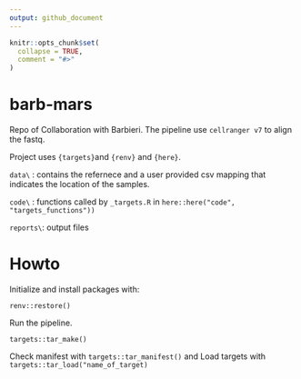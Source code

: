 ```yaml
---
output: github_document
---
```


<!-- README.md is generated from README.Rmd. Please edit that file -->

```r
knitr::opts_chunk$set(
  collapse = TRUE,
  comment = "#>"
)
```

# barb-mars

<!-- badges: start -->
<!-- badges: end -->

Repo of Collaboration with Barbieri. The pipeline use `cellranger v7` to align the fastq.



Project uses `{targets}`and `{renv}` and `{here}`. 

`data\` : contains the refernece and a user provided csv mapping that indicates the location of the samples.

`code\` : functions called by `_targets.R` in `here::here("code", "targets_functions"))`

`reports\`: output files

# Howto

Initialize and install packages with:

```
renv::restore()
```

Run the pipeline.

```
targets::tar_make()
```

Check manifest with `targets::tar_manifest()` and Load targets with `targets::tar_load("name_of_target)`


